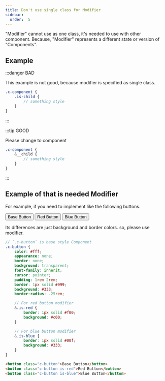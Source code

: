 ```yaml
---
title: Don't use single class for Modifier
sidebar:
  order:  5
---
```



"Modifier" cannot use as one class, it's needed to use with other component. Because, "Modifier" represents a different state or version of "Components".

## Example

:::danger BAD

This example is not good, because modifier is specified as single class.

```scss
.c-component {
    .is-child {
        // something style
    }
}
```

:::

:::tip GOOD

Please change to component

```scss
.c-component {
    &__child {
        // something style
    }
}
```

:::

## Example of that is needed Modifier

For example, if you need to implement like the following buttons.

<div className={styles.sample_buttons}>
    <button className={styles.sample_buttons__button}>Base Button</button>
    <button className={`${styles.sample_buttons__button} ${styles['is-red']}`}>Red Button</button>
    <button className={`${styles.sample_buttons__button} ${styles['is-blue']}`}>Blue Button</button>
</div>

Its differences are just background and border colors. so, please use modifier.

<Tabs>
<TabItem value="scss" label="SCSS" default>

```scss
// `.c-button` is base style Component
.c-button {
    color: #fff;
    appearance: none;
    border: none;
    background: transparent;
    font-family: inherit;
    cursor: pointer;
    padding: 1rem 2rem;
    border: 1px solid #999;
    background: #333;
    border-radius: .25rem;

    // For red button modifier
    &.is-red {
        border: 1px solid #f00;
        background: #c00;
    }

    // For blue button modifier
    &.is-blue {
        border: 1px solid #00f;
        background: #333;
    }
}
```

</TabItem>
<TabItem value="html" label="HTML">

```html
<button class="c-button">Base Button</button>
<button class="c-button is-red">Red Button</button>
<button class="c-button is-blue">Blue Button</button>
```

</TabItem>
</Tabs>
